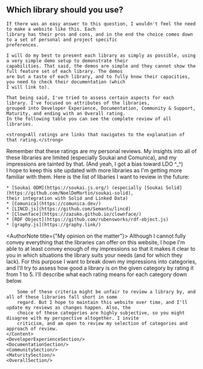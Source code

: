 
<Content id="reviews">
    <h2 className="subtitle is-3">Which library should you use?</h2>

    If there was an easy answer to this question, I wouldn't feel the need to make a website like this. Each
    library has their pros and cons, and in the end the choice comes down to a set of personal and project specific
    preferences.

    I will do my best to present each library as simply as possible, using a very simple demo setup to demonstrate their
    capabilities. That said, the demos are simple and they cannot show the full feature set of each library. The demos
    are but a taste of each library, and to fully know their capacities, you need to check their documentation (which
    I will link to).

    That being said, I've tried to assess certain aspects for each library. I've focused on attributes of the libraries,
    grouped into Developer Experience, Documentation, Community & Support, Maturity, and ending with an Overall rating.
    In the following table you can see the complete review of all libraries.

    <strong>All ratings are links that navigates to the explanation of that rating.</strong>
</Content>

<ReviewList/>

<div className="message is-info">
    <Content className="message-body">
        Remember that these ratings are my personal reviews. My insights into all of these libraries are limited
        (especially Soukai and Comunica), and my impressions are tainted by that. (And yeah, I got a bias toward LDO
        ^_^)
    </Content>
</div>

<Content>
    I hope to keep this site updated with more libraries as I'm getting more familiar with them. Here is the list of
    libaries I want to review in the future:

    * [Soukai ODM](https://soukai.js.org/) (especially [Soukai Solid](https://github.com/NoelDeMartin/soukai-solid),
    their integration with Solid and Linked Data)
    * [Comunica](https://comunica.dev/)
    * [LINCD.js](https://github.com/Semantu/lincd)
    * [Clownface](https://zazuko.github.io/clownface/)
    * [RDF Object](https://github.com/rubensworks/rdf-object.js)
    * [graphy.js](https://graphy.link/)
</Content>

<AuthorNote title={"My opinion on the matter"}>
    <Content>
        Although I cannot fully convey everything that the libraries can offer on this website, I hope I'm able to at
        least convey enough of my impressions so that it makes it clear to you in which situations the library suits
        your needs (and for which they lack). For this purpose I want to break down my impressions into categories, and
        I'll try to assess how good a library is on the given category by rating it from 1 to 5. I'll describe what each
        rating means for each category down below.

        Some of these criteria might be unfair to review a library by, and all of these libraries fall short in some
        regard. But I hope to maintain this website over time, and I'll update my reviews as changes happen. Also, the
        choice of these categories are highly subjective, so you might disagree with my perspective altogether. I invite
        criticism, and am open to review my selection of categories and approach of review.
    </Content>
    <DeveloperExperienceSection/>
    <DocumentationSection/>
    <CommunitySection/>
    <MaturitySection/>
    <OverallSection/>
</AuthorNote>